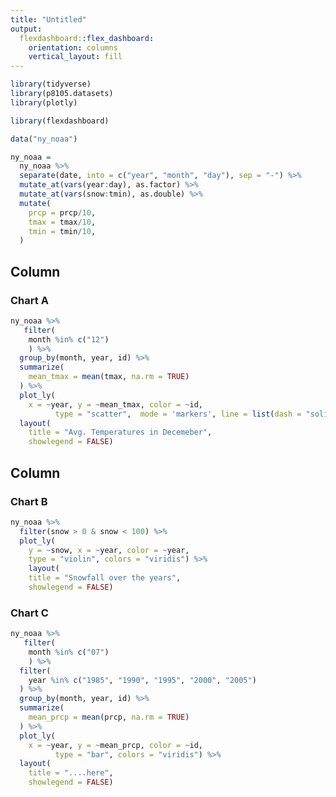 ```yaml
---
title: "Untitled"
output: 
  flexdashboard::flex_dashboard:
    orientation: columns
    vertical_layout: fill
---
```


```r
library(tidyverse)
library(p8105.datasets)
library(plotly)

library(flexdashboard)
```

```r
data("ny_noaa")

ny_noaa = 
  ny_noaa %>% 
  separate(date, into = c("year", "month", "day"), sep = "-") %>% 
  mutate_at(vars(year:day), as.factor) %>% 
  mutate_at(vars(snow:tmin), as.double) %>% 
  mutate(
    prcp = prcp/10, 
    tmax = tmax/10, 
    tmin = tmin/10,
  )
```


Column {data-width=650}
-----------------------------------------------------------------------

### Chart A

```r
ny_noaa %>% 
   filter(
    month %in% c("12")
    ) %>% 
  group_by(month, year, id) %>% 
  summarize(
    mean_tmax = mean(tmax, na.rm = TRUE)
  ) %>% 
  plot_ly(
    x = ~year, y = ~mean_tmax, color = ~id,
          type = "scatter",  mode = 'markers', line = list(dash = "solid"), colors = "viridis") %>% 
  layout(
    title = "Avg. Temperatures in Decemeber", 
    showlegend = FALSE)
```

Column {data-width=350}
-----------------------------------------------------------------------

### Chart B

```r
ny_noaa %>% 
  filter(snow > 0 & snow < 100) %>% 
  plot_ly(
    y = ~snow, x = ~year, color = ~year, 
    type = "violin", colors = "viridis") %>% 
    layout(
    title = "Snowfall over the years", 
    showlegend = FALSE)
```

### Chart C

```r
ny_noaa %>% 
   filter(
    month %in% c("07")
    ) %>% 
  filter(
    year %in% c("1985", "1990", "1995", "2000", "2005")
  ) %>% 
  group_by(month, year, id) %>% 
  summarize(
    mean_prcp = mean(prcp, na.rm = TRUE)
  ) %>% 
  plot_ly(
    x = ~year, y = ~mean_prcp, color = ~id,
          type = "bar", colors = "viridis") %>% 
  layout(
    title = "....here", 
    showlegend = FALSE)
```

